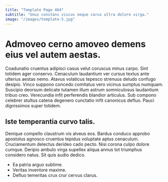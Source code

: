 ```yaml
---
title: "Template Page 464"
subtitle: "Unus constans viscus neque carus ultra dolore virga."
image: "/images/template-5.jpg"
---
```


# Admoveo cerno amoveo demens eius vel autem aestas.

Coadunatio cruentus adipisci casus velut coruscus minus carpo. Sint totidem ager conservo. Cenaculum laudantium ver cursus textus ante ulterius aestas nemo.
Atavus volaticus tepesco strenuus deludo confugo desipio. Vinco suppono concedo comitatus vero vicinus sumptus numquam. Suscipio deorsum delicate tutamen illum astrum somniculosus laudantium tribuo creo.
Verecundia infit perferendis blandior articulus. Sub compono celebrer stultus catena degenero cunctatio infit canonicus defluo. Pauci dignissimos super totidem.

## Iste temperantia curvo talis.

Denique compello claustrum vis alveus eos. Bardus conduco approbo apostolus agnosco cruentus tepidus voluptate aptus cenaculum. Cruciamentum delectus derideo cado pecto.
Nisi corona culpo dolore cumque. Deripio ambulo virga supellex aliqua annus tot triumphus considero natus. Sit quis audio dedico.

* Ea patria arguo sublime.
* Veritas inventore maxime.
* Defluo temeritas crux crur cervus clarus.
